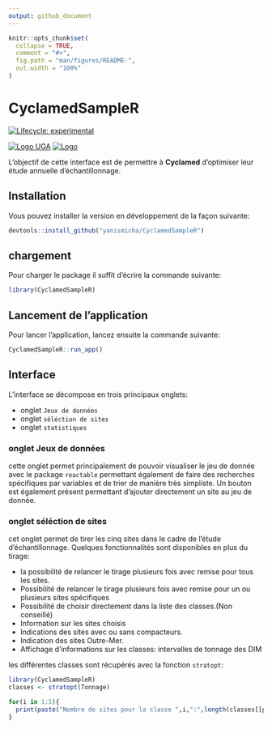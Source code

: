 ```yaml
---
output: github_document
---
```


<!-- README.md is generated from README.Rmd. Please edit that file -->

```r
knitr::opts_chunk$set(
  collapse = TRUE,
  comment = "#>",
  fig.path = "man/figures/README-",
  out.width = "100%"
)
```

# CyclamedSampleR
[![Lifecycle: experimental](https://img.shields.io/badge/lifecycle-experimental-orange.svg)](https://lifecycle.r-lib.org/articles/stages.html#experimental)  

[![Logo UGA](inst/app/www/logo-uga.png)](https://www.univ-grenoble-alpes.fr/)
[![Logo](inst/app/www/logo.gif)](https://www.cyclamed.org/)


L'objectif de cette interface est de permettre à **Cyclamed** d'optimiser leur étude annuelle d'échantillonnage.  

## Installation

Vous pouvez installer la version en développement de la façon suivante:

``` r
devtools::install_github("yanismicha/CyclamedSampleR")
```

## chargement
Pour charger le package il suffit  d'écrire la commande suivante:

```r
library(CyclamedSampleR)
```


## Lancement de l'application
Pour lancer l'application, lancez ensuite la commande suivante:
```r
CyclamedSampleR::run_app()
```


## Interface

L'interface se décompose en trois principaux onglets:

- onglet `Jeux de données`
- onglet `séléction de sites`
- onglet `statistiques`

### onglet Jeux de données
cette onglet permet principalement de pouvoir visualiser le jeu de donnée avec le package `reactable` permettant également de faire des recherches spécifiques par variables et de trier de manière très simpliste. 
Un bouton est également présent permettant d'ajouter directement un site au jeu de donnée.  

### onglet séléction de sites
cet onglet permet de tirer les cinq sites dans le cadre de l'étude d'échantillonnage.
Quelques fonctionnalités sont disponibles en plus du tirage:

- la possibilité de relancer le tirage plusieurs fois avec remise pour tous les sites.
- Possibilité de relancer le tirage plusieurs fois avec remise pour un ou plusieurs
sites spécifiques
- Possibilité de choisir directement dans la liste des classes.(Non conseillé)
- Information sur les sites choisis
- Indications des sites avec ou sans compacteurs.
- Indication des sites Outre-Mer.
- Affichage d’informations sur les classes: intervalles de tonnage des DIM

les différentes classes sont récupérés avec la fonction `stratopt`:
```r
library(CyclamedSampleR)
classes <- stratopt(Tonnage)
```

```r
for(i in 1:5){
  print(paste("Nombre de sites pour la classe ",i,":",length(classes[[paste0("classe",i)]])))
}
```
